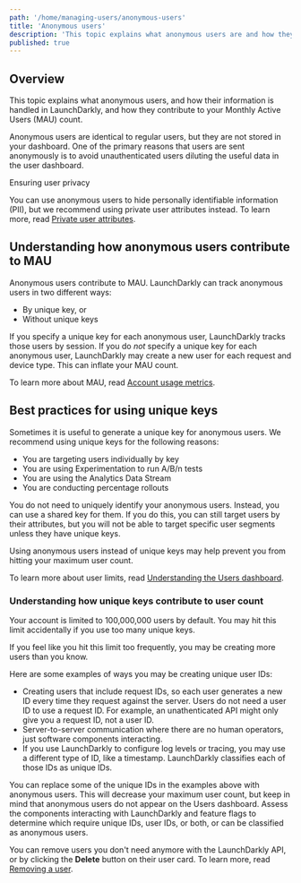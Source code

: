 ```yaml
---
path: '/home/managing-users/anonymous-users'
title: 'Anonymous users'
description: 'This topic explains what anonymous users are and how they contribute to your Monthly Active Users (MAU).'
published: true
---
```


## Overview

This topic explains what anonymous users, and how their information is handled in LaunchDarkly, and how they contribute to your Monthly Active Users (MAU) count.

Anonymous users are identical to regular users, but they are not stored in your dashboard. One of the primary reasons that users are sent anonymously is to avoid unauthenticated users diluting the useful data in the user dashboard.

<Callout intent="info">
  <CalloutTitle>Ensuring user privacy</CalloutTitle>
  <CalloutDescription>

You can use anonymous users to hide personally identifiable information (PII), but we recommend using private user
attributes instead. To learn more, read [Private user attributes](/home/managing-users/user-attributes).

  </CalloutDescription>
</Callout> 

## Understanding how anonymous users contribute to MAU

Anonymous users contribute to MAU. LaunchDarkly can track anonymous users in two different ways:

* By unique key, or 
* Without unique keys

If you specify a unique key for each anonymous user, LaunchDarkly tracks those users by session. If you do *not* specify a unique key for each anonymous user, LaunchDarkly may create a new user for each request and device type. This can inflate your MAU count.

To learn more about MAU, read [Account usage metrics](/home/metrics-insights/usage-metrics).

## Best practices for using unique keys

Sometimes it is useful to generate a unique key for anonymous users. We recommend using unique keys for the following reasons:

- You are targeting users individually by key
- You are using Experimentation to run A/B/n tests
- You are using the Analytics Data Stream
- You are conducting percentage rollouts

You do not need to uniquely identify your anonymous users. Instead, you can use a shared key for them. If you do this, you can still target users by their attributes, but you will not be able to target specific user segments unless they have unique keys. 

Using anonymous users instead of unique keys may help prevent you from hitting your maximum user count. 

To learn more about user limits, read [Understanding the Users dashboard](/home/managing-users/users-dashboard#understanding-the-users-dashboard).

### Understanding how unique keys contribute to user count

Your account is limited to 100,000,000 users by default. You may hit this limit accidentally if you use too many unique keys.

If you feel like you hit this limit too frequently, you may be creating more users than you know. 

Here are some examples of ways you may be creating unique user IDs: 

* Creating users that include request IDs, so each user generates a new ID every time they request against the server. Users do not need a user ID to use a request ID. For example, an unathenticated API might only give you a request ID, not a user ID. 
* Server-to-server communication where there are no human operators, just software components interacting.
* If you use LaunchDarkly to configure log levels or tracing, you may use a different type of ID, like a timestamp. LaunchDarkly classifies each of those IDs as unique IDs.

You can replace some of the unique IDs in the examples above with anonymous users. This will decrease your maximum user count, but keep in mind that anonymous users do not appear on the Users dashboard. Assess the components interacting with LaunchDarkly and feature flags to determine which require unique IDs, user IDs, or both, or can be classified as anonymous users.

You can remove users you don't need anymore with the LaunchDarkly API, or by clicking the **Delete** button on their user card. To learn more, read [Removing a user](/home/managing-users/users-dashboard#removing-a-user).


